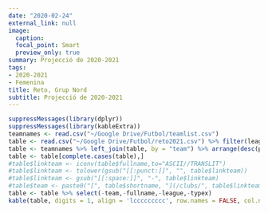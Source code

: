 ```yaml
---
date: "2020-02-24"
external_link: null
image:
  caption: 
  focal_point: Smart
  preview_only: true
summary: Projecció de 2020-2021
tags:
- 2020-2021
- Femenina
title: Reto, Grup Nord
subtitle: Projecció de 2020-2021
---
```

```r
suppressMessages(library(dplyr))
suppressMessages(library(kableExtra))
teamnames <- read.csv("~/Google Drive/Futbol/teamlist.csv")
table <- read.csv("~/Google Drive/Futbol/reto2021.csv") %>% filter(league == "primera_division_b_femenina")
table <- teamnames %>% left_join(table, by = "team") %>% arrange(desc(proj.points))
table <- table[complete.cases(table),]
#table$linkteam <- iconv(table$fullname,to="ASCII//TRANSLIT")
#table$linkteam <- tolower(gsub("[[:punct:]]", "", table$linkteam))
#table$linkteam <- gsub("[[:space:]]", "-", table$linkteam)
#table$team <- paste0("[", table$shortname, "](/clubs/", table$linkteam,"-",table$league,")")
table <- table %>% select(-team,-fullname,-league,-typex)
kable(table, digits = 1, align = 'lccccccccc', row.names = FALSE, col.names = c('Club', 'Punts', 'GD', 'Campió', 'UCL', 'Descens', 'Favor', 'Contra', 'Qualitat')) %>% add_header_above(c('Projecció de la Classificació' = 1, 'Final' = 2, 'Probabilitat (%)' = 3, 'xGols' = 3)) %>% column_spec(1, bold = T) %>% column_spec(3, border_right = T) %>% column_spec(6, border_right = T)
```

